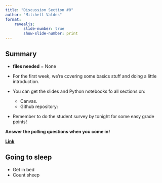 ```yaml
---
title: "Discussion Section #0"
author: "Mitchell Valdes"
format:
    revealjs:
        slide-number: true
        show-slide-number: print
---
```


## Summary

- **files needed** = None

- For the first week, we're covering some basics stuff and doing a little introduction. 

- You can get the slides and Python notebooks fo all sections on:
  -  Canvas. 
  -  Github repository: 

- Remember to do the student survey by tonight for some easy grade points!

**Answer the polling questions when you come in!** 

::: aside
[**Link**](https://forms.gle/d8mz4ye3oAp7MmrGA)
:::

## Going to sleep

-   Get in bed
-   Count sheep